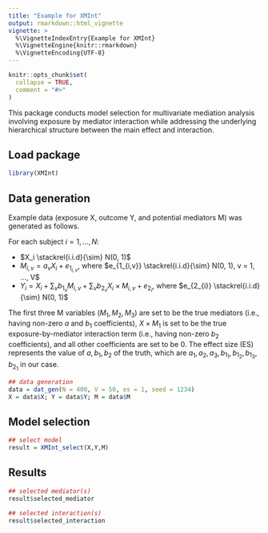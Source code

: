 ```yaml
---
title: "Example for XMInt"
output: rmarkdown::html_vignette
vignette: >
  %\VignetteIndexEntry{Example for XMInt}
  %\VignetteEngine{knitr::rmarkdown}
  %\VignetteEncoding{UTF-8}
---
```


```r
knitr::opts_chunk$set(
  collapse = TRUE,
  comment = "#>"
)
```

This package conducts model selection for multivariate mediation analysis involving exposure by mediator interaction while addressing the underlying hierarchical structure between the main effect and interaction.

## Load package

```r
library(XMInt)
```

## Data generation

Example data (exposure X, outcome Y, and potential mediators M) was generated as follows. 

For each subject $i = 1, ..., N$:

* $X_i \stackrel{i.i.d}{\sim} N(0, 1)$
* $M_{i,v} = a_v X_i + e_{1_{i,v}}$, where $e_{1_{i,v}} \stackrel{i.i.d}{\sim} N(0, 1), v = 1, ..., V$
* $Y_i = X_i + \sum_v b_{1_{v}} M_{i,v} + \sum_v b_{2_{v}} X_i \times M_{i,v} + e_{2_{i}}$, where $e_{2_{i}} \stackrel{i.i.d}{\sim} N(0, 1)$

The first three M variables ($M_1,M_2,M_3$) are set to be the true mediators (i.e., having non-zero $a$ and $b_1$ coefficients), $X \times M_1$ is set to be the true exposure-by-mediator interaction term (i.e., having non-zero $b_2$ coefficients), and all other coefficients are set to be 0. The effect size (ES) represents the value of $a, b_1, b_2$ of the truth, which are $a_1, a_2, a_3, b_{1_{1}}, b_{1_{2}}, b_{1_{3}}, b_{2_{1}}$ in our case.

```r
## data generation
data = dat_gen(N = 400, V = 50, es = 1, seed = 1234)
X = data$X; Y = data$Y; M = data$M
```

## Model selection
```r
## select model
result = XMInt_select(X,Y,M)
```

## Results
```r
## selected mediator(s)
result$selected_mediator

## selected interaction(s)
result$selected_interaction 
```


